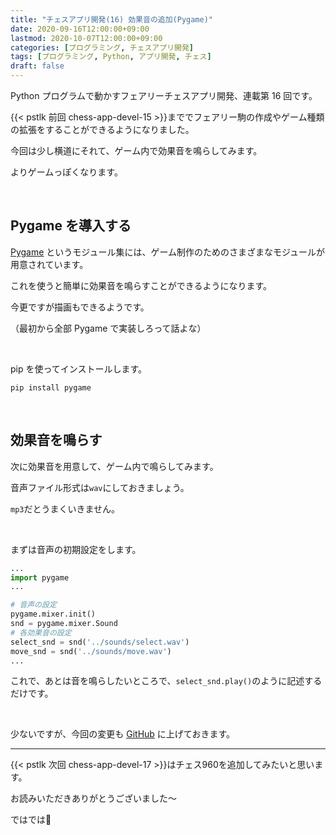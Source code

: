 ```yaml
---
title: "チェスアプリ開発(16) 効果音の追加(Pygame)"
date: 2020-09-16T12:00:00+09:00
lastmod: 2020-10-07T12:00:00+09:00
categories: [プログラミング, チェスアプリ開発]
tags: [プログラミング, Python, アプリ開発, チェス]
draft: false
---
```


Python プログラムで動かすフェアリーチェスアプリ開発、連載第 16 回です。

{{< pstlk 前回 chess-app-devel-15 >}}まででフェアリー駒の作成やゲーム種類の拡張をすることができるようになりました。

今回は少し横道にそれて、ゲーム内で効果音を鳴らしてみます。

よりゲームっぽくなります。

<!--more-->

<br/>

## Pygame を導入する

[Pygame](https://www.pygame.org/news) というモジュール集には、ゲーム制作のためのさまざまなモジュールが用意されています。

これを使うと簡単に効果音を鳴らすことができるようになります。

今更ですが描画もできるようです。

（最初から全部 Pygame で実装しろって話よな）

<br/>

pip を使ってインストールします。

`pip install pygame`

<br/>

## 効果音を鳴らす

次に効果音を用意して、ゲーム内で鳴らしてみます。

音声ファイル形式は`wav`にしておきましょう。

`mp3`だとうまくいきません。

<br/>

まずは音声の初期設定をします。

```py {name="main.py"}
...
import pygame
...

# 音声の設定
pygame.mixer.init()
snd = pygame.mixer.Sound
# 各効果音の設定
select_snd = snd('../sounds/select.wav')
move_snd = snd('../sounds/move.wav')
...
```

これで、あとは音を鳴らしたいところで、`select_snd.play()`のように記述するだけです。

<br/>

少ないですが、今回の変更も [GitHub](https://github.com/midorimici/chess-program-for-python-and-OpenGL/commit/8aec761cb64d1c12d8a43705ab0f7d804efbf09e) に上げておきます。

---

{{< pstlk 次回 chess-app-devel-17 >}}はチェス960を追加してみたいと思います。

お読みいただきありがとうございました～

ではでは👋

